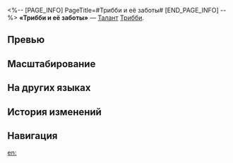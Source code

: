<%-- [PAGE_INFO]
PageTitle=#Трибби и её заботы#
[END_PAGE_INFO] --%>
{{Навык Инфобокс
|Название         = Трибби и её заботы
|Изображение      = Навык Трибби и её заботы.png
|Персонаж         = Трибби
|Тип              = Талант
|Тэг              = Групповая атака
|УронСтойк        = 5
|ЭнергияГен       = 5
|Энергия          = 
|Длительность     = 
|Описание         = Когда другой персонаж использует сверхспособность, Трибби выполняет {{Доп эффект|бонус-атаку}}, которая наносит всем противникам квантовый урон, равный {{Цвет|Выделенный|9%—19,8%}} от макс. НР Трибби. Этот эффект может сработать для каждого персонажа только 1 раз. Количество срабатываний этого эффекта для других персонажей сбрасывается, когда Трибби использует свою сверхспособность. Если цели становятся побеждены до выполнения {{Доп эффект|бонус-атаки}}, то {{Доп эффект|бонус-атака}} будет направлена на новых вступивших в бой противников.
|Свойство1        = 
|Масштабирование1 = 
}}
'''«Трибби и её заботы»''' — [[Талант]] [[Трибби]].

==Превью==
{{Превью
|Файл = Трибби и её заботы Превью
}}

==Масштабирование==
{{Масштабирование навыка|тип=Талант
|9%;9.9%;10.8%;11.7%;12.6%;13.5%;14.63%;15.75%;16.88%;18%;18.9%;19.8%;20.7%;21.6%;22.5%
}}

==На других языках==
{{На других языках
|en   = Busy as Tribbie
|zhs  = 好忙好忙的缇宝
|zht  = 好忙好忙的緹寶
|ja   = どたばたトリビー
|ko   = 트리비는 너무 바빠
|es   = La atareada Tribbie
|fr   = Tribbie à la rescousse
|ru   = Трибби и её заботы
|th   = Busy as Tribbie
|vi   = Tribbie Rất Rất Bận
|de   = Tribbie ist immer beschäftigt
|id   = Busy as Tribbie
|pt   = Tribbie Está Sempre Ocupada
}}

==История изменений==
{{История изменений|3.5}}

==Навигация==
{{Навык Навбокс|Трибби}}

[[en:]]